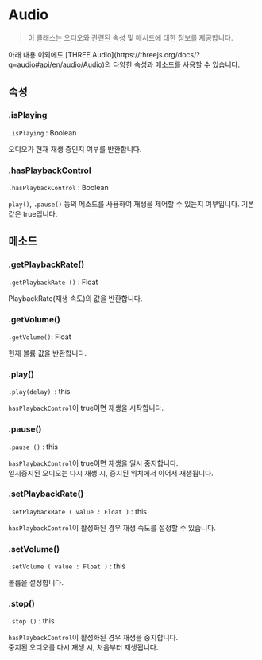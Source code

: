 
# Audio

> 이 클래스는 오디오와 관련된 속성 및 메서드에 대한 정보를 제공합니다.

<Callout type="info">
    아래 내용 이외에도 [THREE.Audio](https://threejs.org/docs/?q=audio#api/en/audio/Audio)의 다양한 속성과 메소드를 사용할 수 있습니다.
</Callout>

## 속성

### .isPlaying

`.isPlaying` : Boolean

오디오가 현재 재생 중인지 여부를 반환합니다.

### .hasPlaybackControl

`.hasPlaybackControl` : Boolean

`play()`, `.pause()` 등의 메소드를 사용하여 재생을 제어할 수 있는지 여부입니다. 기본값은 true입니다.

## 메소드

### .getPlaybackRate()

`.getPlaybackRate ()` : Float

PlaybackRate(재생 속도)의 값을 반환합니다.

### .getVolume()

`.getVolume()`: Float

현재 볼륨 값을 반환합니다.

### .play()

`.play(delay) `: this

`hasPlaybackControl`이 true이면 재생을 시작합니다.

### .pause()

`.pause ()` : this

`hasPlaybackControl`이 true이면 재생을 일시 중지합니다.  
일시중지된 오디오는 다시 재생 시, 중지된 위치에서 이어서 재생됩니다.  

### .setPlaybackRate()

`.setPlaybackRate ( value : Float )` : this

`hasPlaybackControl`이 활성화된 경우 재생 속도를 설정할 수 있습니다.

### .setVolume()

`.setVolume ( value : Float )` : this

볼륨을 설정합니다.

### .stop()

`.stop ()` : this

`hasPlaybackControl`이 활성화된 경우 재생을 중지합니다.  
중지된 오디오를 다시 재생 시, 처음부터 재생됩니다.  